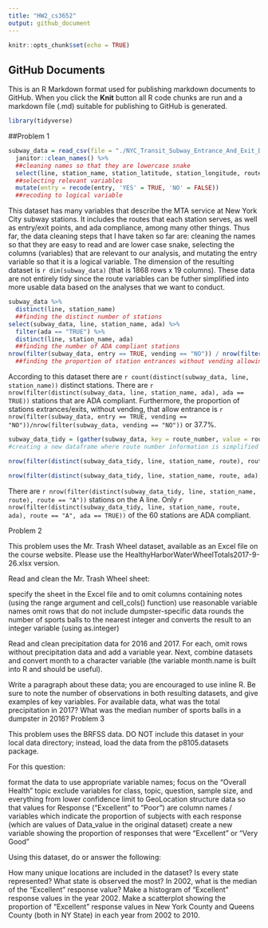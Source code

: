 ```yaml
---
title: "HW2_cs3652"
output: github_document
---
```


```r
knitr::opts_chunk$set(echo = TRUE)
```

## GitHub Documents

This is an R Markdown format used for publishing markdown documents to GitHub. When you click the **Knit** button all R code chunks are run and a markdown file (.md) suitable for publishing to GitHub is generated.

```r
library(tidyverse)
```

##Problem 1

```r
subway_data = read_csv(file = "./NYC_Transit_Subway_Entrance_And_Exit_Data.csv", col_types = "cccddcccccccccccccccccccccccddcc") %>%
  janitor::clean_names() %>% 
  ##cleaning names so that they are lowercase snake
  select(line, station_name, station_latitude, station_longitude, route1:route11, entry, vending, entrance_type, ada) %>% 
  ##selecting relevant variables
  mutate(entry = recode(entry, 'YES' = TRUE, 'NO' = FALSE))
  ##recoding to logical variable 
```
  
This dataset has many variables that describe the MTA service at New York City subway stations. It includes the routes that each station serves, as well as entry/exit points, and ada compliance, among many other things. Thus far, the data cleaning steps that I have taken so far are: cleaning the names so that they are easy to read and are lower case snake, selecting the columns (variables) that are relevant to our analysis, and mutating the entry variable so that it is a logical variable. The dimension of the resulting dataset is `r dim(subway_data)` (that is 1868 rows x 19 columns). These data are not entirely tidy since the route variables can be futher simplified into more usable data based on the analyses that we want to conduct. 

```r
subway_data %>% 
  distinct(line, station_name) 
  ##finding the distinct number of stations 
select(subway_data, line, station_name, ada) %>% 
  filter(ada == "TRUE") %>% 
  distinct(line, station_name, ada)
  ##finding the number of ADA compliant stations 
nrow(filter(subway_data, entry == TRUE, vending == "NO")) / nrow(filter(subway_data, vending == "NO"))
  ##finding the proportion of station entrances without vending allowing entrance. 
```

According to this dataset there are `r count(distinct(subway_data, line, station_name))` distinct stations. There are `r nrow(filter(distinct(subway_data, line, station_name, ada), ada == TRUE))` stations that are ADA compliant. Furthermore, the proportion of stations extrances/exits, without vending, that allow entrance is `r nrow(filter(subway_data, entry == TRUE, vending == "NO"))/nrow(filter(subway_data, vending == "NO"))` or 37.7%.  

```r
subway_data_tidy = (gather(subway_data, key = route_number, value = route, route1:route11)) 
#creating a new dataframe where route number information is simplified
```

```r
nrow(filter(distinct(subway_data_tidy, line, station_name, route), route == "A"))

nrow(filter(distinct(subway_data_tidy, line, station_name, route, ada), route == "A", ada == TRUE))
```

There are `r nrow(filter(distinct(subway_data_tidy, line, station_name, route), route == "A"))` stations on the A line. Only `r nrow(filter(distinct(subway_data_tidy, line, station_name, route, ada), route == "A", ada == TRUE))` of the 60 stations are ADA compliant.

Problem 2

This problem uses the Mr. Trash Wheel dataset, available as an Excel file on the course website. Please use the HealthyHarborWaterWheelTotals2017-9-26.xlsx version.

Read and clean the Mr. Trash Wheel sheet:

specify the sheet in the Excel file and to omit columns containing notes (using the range argument and cell_cols() function)
    use reasonable variable names
    omit rows that do not include dumpster-specific data
    rounds the number of sports balls to the nearest integer and converts the result to an integer variable (using as.integer)

Read and clean precipitation data for 2016 and 2017. For each, omit rows without precipitation data and add a variable year. Next, combine datasets and convert month to a character variable (the variable month.name is built into R and should be useful).

Write a paragraph about these data; you are encouraged to use inline R. Be sure to note the number of observations in both resulting datasets, and give examples of key variables. For available data, what was the total precipitation in 2017? What was the median number of sports balls in a dumpster in 2016?
Problem 3

This problem uses the BRFSS data. DO NOT include this dataset in your local data directory; instead, load the data from the p8105.datasets package.

For this question:

format the data to use appropriate variable names;
    focus on the “Overall Health” topic
    exclude variables for class, topic, question, sample size, and everything from lower confidence limit to GeoLocation
    structure data so that values for Response (“Excellent” to “Poor”) are column names / variables which indicate the proportion of subjects with each response (which are values of Data_value in the original dataset)
    create a new variable showing the proportion of responses that were “Excellent” or “Very Good”

Using this dataset, do or answer the following:

How many unique locations are included in the dataset? Is every state represented? What state is observed the most?
    In 2002, what is the median of the “Excellent” response value?
    Make a histogram of “Excellent” response values in the year 2002.
    Make a scatterplot showing the proportion of “Excellent” response values in New York County and Queens County (both in NY State) in each year from 2002 to 2010.


